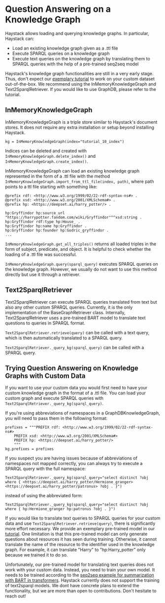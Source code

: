 # Question Answering on a Knowledge Graph

Haystack allows loading and querying knowledge graphs. In particular, Haystack can:

- Load an existing knowledge graph given as a .ttl file
- Execute SPARQL queries on a knowledge graph
- Execute text queries on the knowledge graph by translating them to SPARQL queries with the help of a pre-trained seq2seq model

Haystack's knowledge graph functionalities are still in a very early stage.
Thus, don't expect our [exemplary tutorial](/tutorials/v1.6.0/knowledge-graph) to work on your custom dataset out-of-the-box.
We recommend using the InMemoryKnowledgeGraph and Text2SparqlRetriever.
If you would like to use GraphDB, please refer to the tutorial.

<div style={{ marginBottom: "3rem" }} />

## InMemoryKnowledgeGraph

InMemoryKnowledgeGraph is a triple store similar to Haystack's document stores.
It does not require any extra installation or setup beyond installing Haystack.

`kg = InMemoryKnowledgeGraph(index="tutorial_10_index")`

Indices can be deleted and created with `InMemoryKnowledgeGraph.delete_index()` and `InMemoryKnowledgeGraph.create_index()`.

InMemoryKnowledgeGraph can load an existing knowledge graph represented in the form of a .ttl file with the method `InMemoryKnowledgeGraph.import_from_ttl_file(index, path)`, where path points to a ttl file starting with something like:

```
@prefix rdf: <http://www.w3.org/1999/02/22-rdf-syntax-ns#> .
@prefix xsd: <http://www.w3.org/2001/XMLSchema#> .
@prefix hp: <https://deepset.ai/harry_potter/> .

hp:Gryffindor hp:source_url "https://harrypotter.fandom.com/wiki/Gryffindor"^^xsd:string .
hp:Gryffindor rdf:type hp:House_ .
hp:Gryffindor hp:name hp:Gryffindor .
hp:Gryffindor hp:founder hp:Godric_gryffindor .
...
```

`InMemoryKnowledgeGraph.get_all_triples()` returns all loaded triples in the form of subject, predicate, and object. It is helpful to check whether the loading of a .ttl file was successful.

`InMemoryKnowledgeGraph.query(sparql_query)` executes SPARQL queries on the knowledge graph. However, we usually do not want to use this method directly but use it through a retriever.

<div style={{ marginBottom: "3rem" }} />

## Text2SparqlRetriever

Text2SparqlRetriever can execute SPARQL queries translated from text but also any other custom SPARQL queries. Currently, it is the only implementation of the BaseGraphRetriever class.
Internally, Text2SparqlRetriever uses a pre-trained BART model to translate text questions to queries in SPARQL format.

`Text2SparqlRetriever.retrieve(query)` can be called with a text query, which is then automatically translated to a SPARQL query.

`Text2SparqlRetriever._query_kg(sparql_query)` can be called with a SPARQL query.

<div style={{ marginBottom: "3rem" }} />

## Trying Question Answering on Knowledge Graphs with Custom Data

If you want to use your custom data you would first need to have your custom knowledge graph in the format of a .ttl file.
You can load your custom graph and execute SPARQL queries with `Text2SparqlRetriever._query_kg(sparql_query)`.

If you're using abbreviations of namespaces in a GraphDBKnowledgeGraph, you will need to pass them in the following format:

```
prefixes = """PREFIX rdf: <http://www.w3.org/1999/02/22-rdf-syntax-ns#>
    PREFIX xsd: <http://www.w3.org/2001/XMLSchema#>
    PREFIX hp: <https://deepset.ai/harry_potter/>
    """
kg.prefixes = prefixes
```

If you suspect you are having issues because of abbreviations of namespaces not mapped correctly, you can always try to execute a SPARQL query with the full namespace:

`Text2SparqlRetriever._query_kg(sparql_query="select distinct ?obj where { <https://deepset.ai/harry_potter/Hermione_granger> <https://deepset.ai/harry_potter/patronus> ?obj . }")`

instead of using the abbreviated form:

`Text2SparqlRetriever._query_kg(sparql_query="select distinct ?obj where { hp:Hermione_granger hp:patronus ?obj . }")`

If you would like to translate text queries to SPARQL queries for your custom data and use `Text2SparqlRetriever.retrieve(query)`, there is significantly more effort necessary.
We provide an exemplary pre-trained model in our [tutorial](/tutorials/v1.6.0/knowledge-graph).
One limitation is that this pre-trained model can only generate questions about resources it has seen during training.
Otherwise, it cannot translate the name of the resource to the identifier used in the knowledge graph.
For example, it can translate "Harry" to "hp:Harry_potter" only because we trained it to do so.

Unfortunately, our pre-trained model for translating text queries does not work with your custom data.
Instead, you need to train your own model. It needs to be trained according to the [seq2seq example for summarization with BART in transformers](https://github.com/huggingface/transformers/tree/master/examples/legacy/seq2seq).
Haystack currently does not support the training of text2sparql models. We dont have concrete plans to extend the functionality, but we are more than open to contributions. Don't hesitate to reach out!
